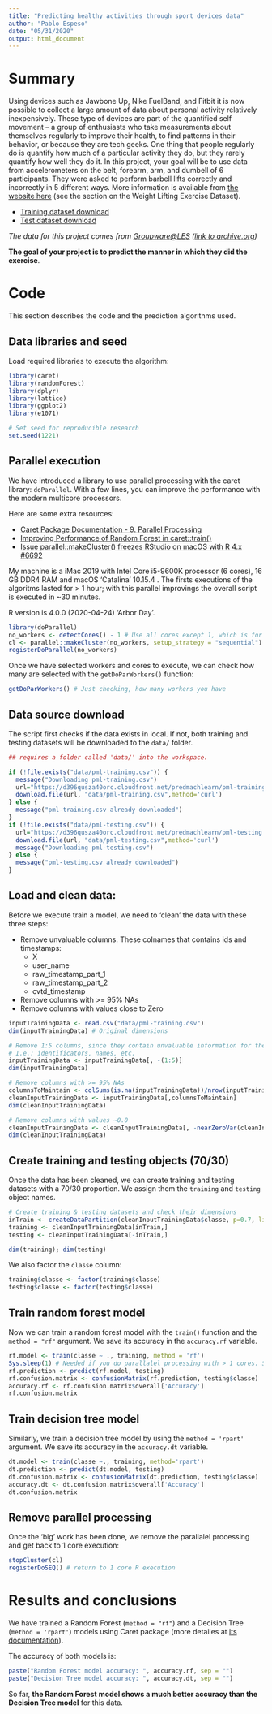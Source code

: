 ```yaml
---
title: "Predicting healthy activities through sport devices data"
author: "Pablo Espeso"
date: "05/31/2020"
output: html_document
---
```

# Summary

Using devices such as Jawbone Up, Nike FuelBand, and Fitbit it is now possible to collect a large amount of data about personal activity relatively inexpensively. These type of devices are part of the quantified self movement – a group of enthusiasts who take measurements about themselves regularly to improve their health, to find patterns in their behavior, or because they are tech geeks. One thing that people regularly do is quantify how much of a particular activity they do, but they rarely quantify how well they do it. In this project, your goal will be to use data from accelerometers on the belt, forearm, arm, and dumbell of 6 participants. They were asked to perform barbell lifts correctly and incorrectly in 5 different ways. More information is available from [the website here](http://groupware.les.inf.puc-rio.br/har) (see the section on the Weight Lifting Exercise Dataset).

* [Training dataset download](https://d396qusza40orc.cloudfront.net/predmachlearn/pml-training.csv)
* [Test dataset download](https://d396qusza40orc.cloudfront.net/predmachlearn/pml-testing.csv)

_The data for this project comes from [Groupware@LES](http://groupware.les.inf.puc-rio.br/har) ([link to archive.org](http://web.archive.org/web/20161224072740/http:/groupware.les.inf.puc-rio.br/har))_

**The goal of your project is to predict the manner in which they did the exercise**.

# Code

This section describes the code and the prediction algorithms used.

## Data libraries and seed

Load required libraries to execute the algorithm:

```r
library(caret)
library(randomForest)
library(dplyr)
library(lattice)
library(ggplot2)
library(e1071)

# Set seed for reproducible research
set.seed(1221)
```

## Parallel execution

We have introduced a library to use parallel processing with the caret library: `doParallel`. With a few lines, you can improve the performance with the modern multicore processors.

Here are some extra resources:

- [Caret Package Documentation - 9. Parallel Processing](https://topepo.github.io/caret/parallel-processing.html)
- [Improving Performance of Random Forest in caret::train()](https://github.com/lgreski/datasciencectacontent/blob/master/markdown/pml-randomForestPerformance.md
)
- [Issue parallel::makeCluster() freezes RStudio on macOS with R 4.x #6692](https://github.com/rstudio/rstudio/issues/6692)

My machine is a iMac 2019 with Intel Core i5-9600K processor (6 cores), 16 GB DDR4 RAM and macOS 'Catalina' 10.15.4 . The firsts executions of the algoritms lasted for > 1 hour; with this parallel improvings the overall script is executed in ~30 minutes.

R version is 4.0.0 (2020-04-24) 'Arbor Day'.

```r
library(doParallel)
no_workers <- detectCores() - 1 # Use all cores except 1, which is for the OS
cl <- parallel::makeCluster(no_workers, setup_strategy = "sequential")
registerDoParallel(no_workers)
```

Once we have selected workers and cores to execute, we can check how many are selected with the `getDoParWorkers()` function:

```r
getDoParWorkers() # Just checking, how many workers you have
```

## Data source download

The script first checks if the data exists in local. If not, both training and testing datasets will be downloaded to the `data/` folder.

```r

## requires a folder called 'data/' into the workspace.

if (!file.exists("data/pml-training.csv")) {
  message("Downloading pml-training.csv")
  url="https://d396qusza40orc.cloudfront.net/predmachlearn/pml-training.csv"
  download.file(url, "data/pml-training.csv",method='curl')
} else {
  message("pml-training.csv already downloaded")
}
if (!file.exists("data/pml-testing.csv")) {
  url="https://d396qusza40orc.cloudfront.net/predmachlearn/pml-testing.csv"
  download.file(url, "data/pml-testing.csv",method='curl')
  message("Downloading pml-testing.csv")
} else {
  message("pml-testing.csv already downloaded")
}
```

## Load and clean data:

Before we execute train a model, we need to 'clean' the data with these three steps:

* Remove unvaluable columns. These colnames that contains ids and timestamps:
  - X
  - user_name
  - raw_timestamp_part_1
  - raw_timestamp_part_2
  - cvtd_timestamp
* Remove columns with >= 95% NAs
* Remove columns with values close to Zero

```r
inputTrainingData <- read.csv("data/pml-training.csv")
dim(inputTrainingData) # Original dimensions

# Remove 1:5 columns, since they contain unvaluable information for the assignment
# I.e.: identificators, names, etc.
inputTrainingData <- inputTrainingData[, -(1:5)]
dim(inputTrainingData)

# Remove columns with >= 95% NAs
columnsToMaintain <- colSums(is.na(inputTrainingData))/nrow(inputTrainingData) < 0.95
cleanInputTrainingData <- inputTrainingData[,columnsToMaintain]
dim(cleanInputTrainingData)

# Remove columns with values ~0.0
cleanInputTrainingData <- cleanInputTrainingData[, -nearZeroVar(cleanInputTrainingData)]
dim(cleanInputTrainingData)
```

## Create training and testing objects (70/30)

Once the data has been cleaned, we can create training and testing datasets with a 70/30 proportion. We assign them the `training` and `testing` object names.

```r

# Create training & testing datasets and check their dimensions
inTrain <- createDataPartition(cleanInputTrainingData$classe, p=0.7, list=FALSE)
training <- cleanInputTrainingData[inTrain,]
testing <- cleanInputTrainingData[-inTrain,]

dim(training); dim(testing)
```

We also factor the `classe` column:

```r
training$classe <- factor(training$classe)
testing$classe <- factor(testing$classe)
```

## Train random forest model

Now we can train a random forest model with the `train()` function and the `method = "rf"` argument. We save its accuracy in the `accuracy.rf` variable.

```r
rf.model <- train(classe ~ ., training, method = 'rf')
Sys.sleep(1) # Needed if you do parallalel processing with > 1 cores. System will wait for 1 second to finish the execution of all cores.
rf.prediction <- predict(rf.model, testing)
rf.confusion.matrix <- confusionMatrix(rf.prediction, testing$classe)
accuracy.rf <- rf.confusion.matrix$overall['Accuracy']
rf.confusion.matrix
```

## Train decision tree model

Similarly, we train a decision tree model by using the `method = 'rpart'` argument. We save its accuracy in the `accuracy.dt` variable.

```r
dt.model <- train(classe ~., training, method='rpart')
dt.prediction <- predict(dt.model, testing)
dt.confusion.matrix <- confusionMatrix(dt.prediction, testing$classe)
accuracy.dt <- dt.confusion.matrix$overall['Accuracy']
dt.confusion.matrix
```

## Remove parallel processing

Once the 'big' work has been done, we remove the parallalel processing and get back to 1 core execution:

```r
stopCluster(cl)
registerDoSEQ() # return to 1 core R execution
```

# Results and conclusions

We have trained a Random Forest (`method = "rf"`) and a Decision Tree (`method = 'rpart'`) models using Caret package (more detailes at [its documentation](https://topepo.github.io/caret/train-models-by-tag.html)).

The accuracy of both models is:

```r
paste("Random Forest model accuracy: ", accuracy.rf, sep = "")
paste("Decision Tree model accuracy: ", accuracy.dt, sep = "")
```

So far, **the Random Forest model shows a much better accuracy than the Decision Tree model** for this data.